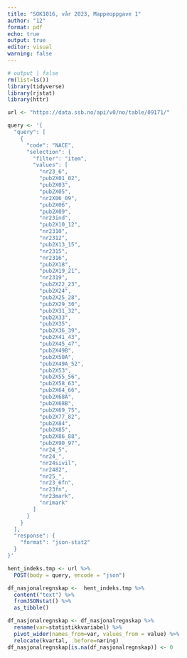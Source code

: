 ---
title: "SOK1016, vår 2023, Mappeoppgave 1"
author: "12"
format: pdf
echo: true
output: true
editor: visual
warning: false
---

```{r, message=FALSE, warning=FALSE}
# output | false
rm(list=ls()) 
library(tidyverse)
library(rjstat)
library(httr)
```

```{r}
url <- "https://data.ssb.no/api/v0/no/table/09171/"

query <- '{
  "query": [
    {
      "code": "NACE",
      "selection": {
        "filter": "item",
        "values": [
          "nr23_6",
          "pub2X01_02",
          "pub2X03",
          "pub2X05",
          "nr2X06_09",
          "pub2X06",
          "pub2X09",
          "nr23ind",
          "pub2X10_12",
          "nr2310",
          "nr2312",
          "pub2X13_15",
          "nr2315",
          "nr2316",
          "pub2X18",
          "pub2X19_21",
          "nr2319",
          "pub2X22_23",
          "pub2X24",
          "pub2X25_28",
          "pub2X29_30",
          "pub2X31_32",
          "pub2X33",
          "pub2X35",
          "pub2X36_39",
          "pub2X41_43",
          "pub2X45_47",
          "pub2X49B",
          "pub2X50A",
          "pub2X49A_52",
          "pub2X53",
          "pub2X55_56",
          "pub2X58_63",
          "pub2X64_66",
          "pub2X68A",
          "pub2X68B",
          "pub2X69_75",
          "pub2X77_82",
          "pub2X84",
          "pub2X85",
          "pub2X86_88",
          "pub2X90_97",
          "nr24_5",
          "nr24_",
          "nr24sivil",
          "nr2482",
          "nr25_",
          "nr23_6fn",
          "nr23fn",
          "nr23mark",
          "nrimark"
        ]
      }
    }
  ],
  "response": {
    "format": "json-stat2"
  }
}'

hent_indeks.tmp <- url %>%
  POST(body = query, encode = "json")

df_nasjonalregnskap <-  hent_indeks.tmp %>%
  content("text") %>%
  fromJSONstat() %>%
  as_tibble()
```

```{r}
df_nasjonalregnskap <- df_nasjonalregnskap %>% 
  rename(var=statistikkvariabel) %>% 
  pivot_wider(names_from=var, values_from = value) %>% 
  relocate(kvartal, .before=næring)
df_nasjonalregnskap[is.na(df_nasjonalregnskap)] <- 0
```

```{r}

```
